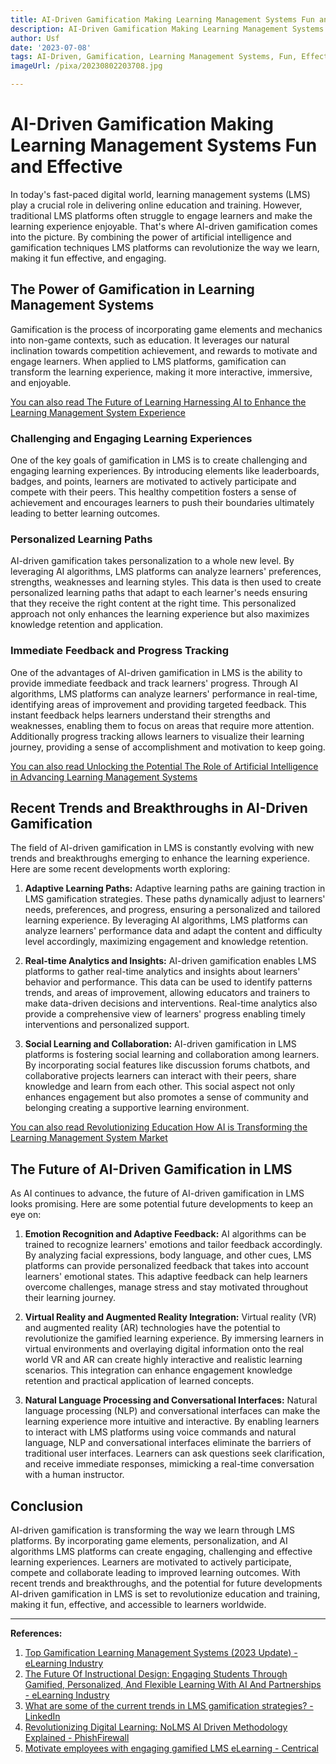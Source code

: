 ```yaml
---
title: AI-Driven Gamification Making Learning Management Systems Fun and Effective
description: AI-Driven Gamification Making Learning Management Systems Fun and Effective
author: Usf
date: '2023-07-08'
tags: AI-Driven, Gamification, Learning Management Systems, Fun, Effective
imageUrl: /pixa/20230802203708.jpg

---
```

# AI-Driven Gamification Making Learning Management Systems Fun and Effective

In today's fast-paced digital world, learning management systems (LMS) play a crucial role in delivering online education and training. However, traditional  LMS platforms  often struggle to engage learners and make the  learning experience enjoyable. That's where AI-driven gamification comes  into the picture. By combining the power of artificial intelligence and gamification techniques LMS platforms can revolutionize the way we  learn, making it fun effective, and engaging.

##  The Power of  Gamification in Learning Management Systems

Gamification is the process of incorporating game elements and mechanics into  non-game contexts, such as education.  It leverages our natural inclination towards competition achievement, and rewards to motivate and engage learners. When applied  to  LMS platforms, gamification can transform the  learning experience,  making it more interactive, immersive,  and enjoyable.

[You can also read The Future  of Learning Harnessing AI to Enhance the  Learning Management System Experience](The%20Future%20of%20Learning%20Harnessing%20AI%20to%20Enhance%20the%20Learning%20Management%20System%20Experience)


### Challenging and Engaging Learning Experiences

One of the key  goals of gamification in LMS  is to create challenging and engaging learning experiences. By  introducing elements like leaderboards,  badges,  and points, learners are motivated  to actively participate and compete with their peers. This healthy competition fosters a sense of achievement and encourages learners  to push  their boundaries ultimately leading to better learning outcomes.

### Personalized  Learning Paths

AI-driven gamification takes  personalization to a whole new level.  By leveraging AI  algorithms, LMS platforms can analyze learners'  preferences, strengths, weaknesses and learning  styles. This data is then used to create personalized learning paths that adapt to each  learner's needs ensuring that they receive the right content at the right  time.  This personalized approach not only enhances the learning  experience but also maximizes knowledge  retention and application.

### Immediate Feedback and Progress Tracking

One of the advantages of AI-driven gamification in LMS is the ability to provide immediate feedback and track learners'  progress. Through AI algorithms, LMS  platforms can analyze learners' performance in real-time, identifying areas of improvement and providing targeted feedback. This instant feedback helps learners understand their strengths and weaknesses, enabling them  to focus on areas that require more attention. Additionally progress tracking allows learners to visualize their  learning journey,  providing a sense of accomplishment and motivation to keep going.

[You can also read Unlocking the Potential The Role of Artificial Intelligence in  Advancing Learning Management Systems](Unlocking%20the%20Potential%20The%20Role%20of%20Artificial%20Intelligence%20in%20Advancing%20Learning%20Management%20Systems)


## Recent Trends and Breakthroughs in AI-Driven Gamification

The field of AI-driven  gamification in  LMS is  constantly evolving  with new trends and breakthroughs emerging to enhance the learning experience.  Here are some recent developments worth  exploring:

1. **Adaptive Learning Paths:** Adaptive  learning paths are gaining traction in LMS gamification strategies. These paths dynamically adjust to learners' needs, preferences, and progress, ensuring a personalized  and  tailored learning experience. By leveraging AI algorithms,  LMS platforms can analyze learners' performance data  and adapt the content and difficulty  level accordingly,  maximizing engagement and knowledge retention.

2. **Real-time Analytics and Insights:** AI-driven gamification enables LMS platforms to gather real-time  analytics and insights about learners' behavior and performance. This data can be used to identify patterns trends, and areas  of improvement,  allowing educators and trainers to make data-driven decisions and interventions. Real-time  analytics also provide a comprehensive view of  learners' progress enabling timely  interventions and  personalized support.

3. **Social Learning and Collaboration:** AI-driven gamification  in LMS platforms is fostering social learning and collaboration among learners. By incorporating social features like  discussion forums chatbots, and collaborative projects learners can  interact with their  peers, share knowledge and learn  from  each other. This social aspect not only enhances engagement but also promotes a  sense of community  and belonging  creating a supportive learning environment.

[You can also read Revolutionizing Education How AI is Transforming the Learning Management System Market](Revolutionizing%20Education%20How%20AI%20is%20Transforming%20the%20Learning%20Management%20System%20Market)


## The Future of AI-Driven Gamification  in LMS

As AI continues to advance, the future of AI-driven  gamification in LMS looks promising. Here are some potential future developments to keep  an eye on:

1. **Emotion Recognition and  Adaptive Feedback:** AI algorithms can be trained to recognize learners' emotions  and tailor feedback accordingly. By analyzing  facial expressions, body language, and other cues, LMS platforms can provide personalized feedback that takes into account learners' emotional states. This adaptive feedback can help learners overcome challenges, manage stress and stay motivated throughout  their learning journey.

2. **Virtual Reality and Augmented Reality Integration:** Virtual reality (VR) and augmented reality (AR) technologies have the potential to  revolutionize the gamified learning experience. By immersing learners in virtual environments and  overlaying digital information onto the real world VR and AR can create highly  interactive and realistic learning scenarios.  This integration can enhance engagement knowledge retention and practical application of learned concepts.

3. **Natural Language Processing and Conversational Interfaces:** Natural language processing (NLP) and conversational interfaces can make the learning experience more intuitive and interactive. By  enabling learners to interact  with LMS platforms using voice commands and natural language, NLP and  conversational interfaces eliminate the barriers of traditional user interfaces. Learners can ask questions seek clarification, and receive  immediate responses, mimicking a real-time conversation with a human instructor.

## Conclusion

AI-driven gamification is transforming the way we learn through LMS platforms. By incorporating game  elements,  personalization, and AI algorithms LMS platforms can create engaging,  challenging and effective learning experiences. Learners are motivated to actively participate, compete and collaborate leading to improved learning outcomes. With recent trends and breakthroughs,  and the  potential for future developments AI-driven gamification in LMS is set to revolutionize education and training, making  it fun, effective, and accessible to learners worldwide.

---

**References:**

1. [Top Gamification Learning Management  Systems (2023 Update) - eLearning Industry](https://elearningindustry.com/top-gamification-lms-software-learning-management-systems)
2.  [The Future  Of Instructional Design: Engaging Students Through Gamified, Personalized, And Flexible Learning With AI And Partnerships - eLearning Industry](https://elearningindustry.com/future-of-instructional-design-engaging-students-through-gamified-personalized-flexible-learning-with-ai-and-partnerships)
3. [What are some of the current trends in LMS gamification strategies? - LinkedIn](https://www.linkedin.com/advice/3/what-some-current-trends-lms-gamification)
4. [Revolutionizing Digital Learning: NoLMS AI Driven Methodology Explained - PhishFirewall](https://www.phishfirewall.com/post/revolutionizing-digital-learning-nolms-ai-driven-methodology-explained)
5. [Motivate employees with engaging gamified LMS eLearning - Centrical](https://centrical.com/resources/lms-gamification/)